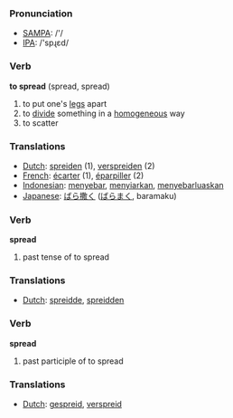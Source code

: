 === Pronunciation ===
*[[w:SAMPA|SAMPA]]: /'/
*[[w:IPA|IPA]]: /'spɻεd/

=== Verb ===

'''to spread''' (spread, spread)

# to put one's [[leg]]s apart
# to [[divide]] something in a [[homogeneous]] way
# to scatter

=== Translations ===
*[[Dutch]]: [[spreiden]] (1), [[verspreiden]] (2)
*[[French]]: [[écarter]] (1), [[éparpiller]] (2)
*[[Indonesian]]: [[sebar|menyebar]], [[siar|menyiarkan]], [[sebar luas|menyebarluaskan]]
*[[Japanese]]: [[ばら撒く]] ([[ばらまく]], baramaku)

=== Verb ===

'''spread'''

# past tense of to spread

=== Translations ===
*[[Dutch]]: [[spreidde]], [[spreidden]]

=== Verb ===

'''spread'''

# past participle of to spread

=== Translations ===
*[[Dutch]]: [[gespreid]], [[verspreid]]